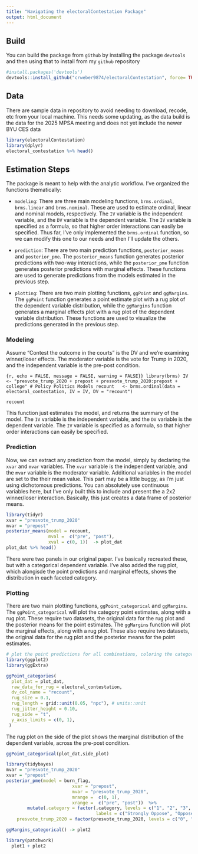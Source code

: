 ```yaml
---
title: "Navigating the electoralContestation Package"
output: html_document
---
```



## Build

You can build the package from `github` by installing the package `devtools` and then using that to install from my `github` repository

```r
#install.packages('devtools')
devtools::install_github("crweber9874/electoralContestation", force= TRUE)
```

## Data
There are sample data in repository to avoid needing to download, recode, etc from your local machine. This needs some updating, as the data build is the data for the 2025 MPSA meeting and does not yet include the newer BYU CES data
```r
library(electoralContestation)
library(dplyr)
electoral_contestation %>% head()
```
## Estimation Steps

The package is meant to help with the analytic workflow. I've organized the functions thematically:

* `modeling`: There are three main modeling functions, `brms.ordinal`, `brms.linear` and `brms.nominal`. These are used to estimate ordinal, linear and nominal models, respectively. The `IV` variable is the independent variable, and the `DV` variable is the dependent variable. The `IV` variable is specified as a formula, so that higher order interactions can easily be specified. Thus far, I've only implemented the `brms.ordinal` function, so we can modify this one to our needs and then I'll update the others.

* `prediction`: There are two main prediction functions, `posterior_means` and `posterior_pme`. The `posterior_means` function generates posterior predictions with two-way interactions, while the `posterior_pme` function generates posterior predictions with marginal effects. These functions are used to generate predictions from the models estimated in the previous step.

* `plotting`: There are two main plotting functions, `ggPoint` and `ggMargins`. The `ggPoint` function generates a point estimate plot with a rug plot of the dependent variable distribution, while the `ggMargins` function generates a marginal effects plot with a rug plot of the dependent variable distribution. These functions are used to visualize the predictions generated in the previous step.

### Modeling 

Assume "Contest the outcome in the courts" is the DV and we're examining winner/loser effects. The moderator variable is the vote for Trump in 2020, and the independent variable is the pre-post condition.


```{r, echo = FALSE, message = FALSE, warning = FALSE}}
library(brms)
IV <- "presvote_trump_2020 + prepost + presvote_trump_2020:prepost + college"
# Policy Politics Models
recount   <- brms.ordinal(data = electoral_contestation, IV = IV, DV = "recount")
```

```r
recount
```


This function just estimates the model, and returns the summary of the model. The `IV` variable is the independent variable, and the `DV` variable is the dependent variable. The `IV` variable is specified as a formula, so that higher order interactions can easily be specified.

### Prediction 

Now, we can extract any prediction from the model, simply by declaring the `xvar` and `mvar` variables. The `xvar` variable is the independent variable, and the `mvar` variable is the moderator variable. Additional variables in the model are set to the their mean value. This part may be a little buggy, as I'm just using dichotomous predictions. You can absolutely use continuous variables here, but I've only built this to include and present the a 2x2 winner/loser interaction. Basically, this just creates a data frame of posterior means. 

```r
library(tidyr)
xvar = "presvote_trump_2020"
mvar = "prepost"
posterior_means(model = recount, 
                mval =  c("pre", "post"), 
                xval = c(0, 1))  -> plot_dat
plot_dat %>% head()
```
There were two panels in our original paper. I've basically recreated these, but with a categorical dependent variable. I've also added the rug plot, which alongisde the point predictions and marginal effects, shows the distribution in each faceted category.

### Plotting
There are two main plotting functions, `ggPoint_categorical` and `ggMargins`. The `ggPoint_categorical` will plot the category point estimates, along with a rug plot. These require two datasets, the original data for the rug plot and the posterior means for the point estimates. The `ggMargins` function will plot the marginal effects, along with a rug plot. These also require two datasets, the original data for the rug plot and the posterior means for the point estimates.


```r
# plot the point predictions for all combinations, coloring the category label using ggplot
library(ggplot2)
library(ggExtra)

ggPoint_categories(
  plot_dat = plot_dat,
  raw_data_for_rug = electoral_contestation,
  dv_col_name = "recount",
  rug_size = 0.1,
  rug_length = grid::unit(0.05, "npc"), # units::unit
  rug_jitter_height = 0.10,
  rug_side = "t",
  y_axis_limits = c(0, 1),
 ) 

```
The rug plot on the side of the plot shows the marginal distribution of the dependent variable, across the pre-post condition. 

```r
ggPoint_categorical(plot_dat,side_plot)
```
```r
library(tidybayes)
mvar = "presvote_trump_2020"
xvar = "prepost"
posterior_pme(model = burn_flag, 
                         xvar = "prepost",
                         mvar = "presvote_trump_2020",
                         mrange =  c(0, 1),
                         xrange =  c("pre", "post"))  %>%
        mutate(.category = factor(.category, levels = c("1", "2", "3", "4", "5"), 
                                  labels = c("Strongly Oppose", "Oppose", "Neutral", "Support", "Strongly Support")),
    presvote_trump_2020 = factor(presvote_trump_2020, levels = c("0", "1"), labels = c("Trump Voter", "Biden Voter"))) -> plot_dat

ggMargins_categorical() -> plot2
```


```r
library(patchwork)
  plot1 + plot2
```



